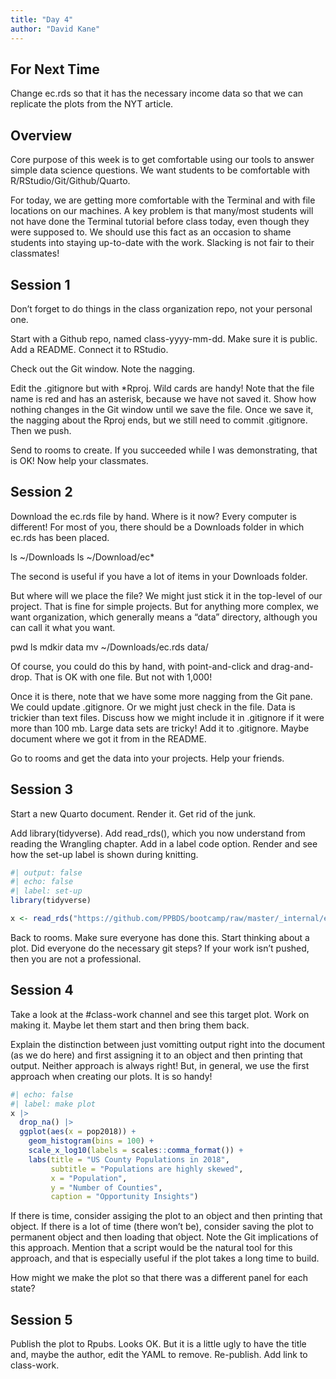 ```yaml
---
title: "Day 4"
author: "David Kane"
---
```



## For Next Time

Change ec.rds so that it has the necessary income data so that we can replicate the plots from the NYT article.

## Overview

Core purpose of this week is to get comfortable using our tools to answer simple data science questions. We want students to be comfortable with R/RStudio/Git/Github/Quarto. 

For today, we are getting more comfortable with the Terminal and with file locations on our machines. A key problem is that many/most students will not have done the Terminal tutorial before class today, even though they were supposed to. We should use this fact as an occasion to shame students into staying up-to-date with the work. Slacking is not fair to their classmates!

## Session 1

Don't forget to do things in the class organization repo, not your personal one.

Start with a Github repo, named class-yyyy-mm-dd. Make sure it is public. Add a README. Connect it to RStudio.  

Check out the Git window. Note the nagging. 

Edit the .gitignore but with *Rproj. Wild cards are handy! Note that the file name is red and has an asterisk, because we have not saved it. Show how nothing changes in the Git window until we save the file. Once we save it, the nagging about the Rproj ends, but we still need to commit .gitignore. Then we push.

Send to rooms to create. If you succeeded while I was demonstrating, that is OK! Now help your classmates.

## Session 2

Download the ec.rds file by hand. Where is it now? Every computer is different! For most of you, there should be a Downloads folder in which ec.rds has been placed.

ls ~/Downloads
ls ~/Download/ec*

The second is useful if you have a lot of items in your Downloads folder.

But where will we place the file? We might just stick it in the top-level of our project. That is fine for simple projects. But for anything more complex, we want organization, which generally means a "data" directory, although you can call it what you want.

pwd
ls
mdkir data
mv ~/Downloads/ec.rds data/

Of course, you could do this by hand, with point-and-click and drag-and-drop. That is OK with one file. But not with 1,000!

Once it is there, note that we have some more nagging from the Git pane. We could update .gitignore. Or we might just check in the file. Data is trickier than text files. Discuss how we might include it in .gitignore if it were more than 100 mb. Large data sets are tricky! Add it to .gitignore. Maybe document where we got it from in the README.

Go to rooms and get the data into your projects. Help your friends.

## Session 3

Start a new Quarto document. Render it. Get rid of the junk. 

Add library(tidyverse). Add read_rds(), which you now understand from reading the Wrangling chapter. Add in a label code option. Render and see how the set-up label is shown during knitting.

```r
#| output: false
#| echo: false
#| label: set-up
library(tidyverse)

x <- read_rds("https://github.com/PPBDS/bootcamp/raw/master/_internal/ec.rds")
```

Back to rooms. Make sure everyone has done this. Start thinking about a plot. Did everyone do the necessary git steps? If your work isn't pushed, then you are not a professional.


## Session 4

Take a look at the #class-work channel and see this target plot. Work on making it. Maybe let them start and then bring them back.

Explain the distinction between just vomitting output right into the document (as we do here) and first assigning it to an object and then printing that output. Neither approach is always right! But, in general, we use the first approach when creating our plots. It is so handy!

```r
#| echo: false
#| label: make plot
x |> 
  drop_na() |> 
  ggplot(aes(x = pop2018)) +
    geom_histogram(bins = 100) +
    scale_x_log10(labels = scales::comma_format()) +
    labs(title = "US County Populations in 2018",
         subtitle = "Populations are highly skewed",
         x = "Population",
         y = "Number of Counties",
         caption = "Opportunity Insights")
```

If there is time, consider assiging the plot to an object and then printing that object. If there is a lot of time (there won't be), consider saving the plot to permanent object and then loading that object. Note the Git implications of this approach. Mention that a script would be the natural tool for this approach, and that is especially useful if the plot takes a long time to build.

How might we make the plot so that there was a different panel for each state?

## Session 5

Publish the plot to Rpubs. Looks OK. But it is a little ugly to have the title and, maybe the author, edit the YAML to remove. Re-publish. Add link to class-work.



